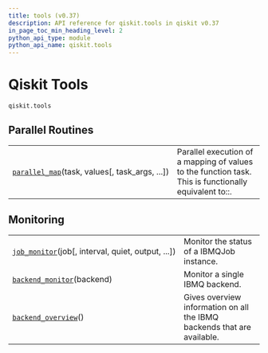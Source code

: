 ```yaml
---
title: tools (v0.37)
description: API reference for qiskit.tools in qiskit v0.37
in_page_toc_min_heading_level: 2
python_api_type: module
python_api_name: qiskit.tools
---
```


<span id="module-qiskit.tools" />

<span id="qiskit-tools-qiskit-tools" />

# Qiskit Tools

`qiskit.tools`

## Parallel Routines

|                                                                                                           |                                                                                                       |
| --------------------------------------------------------------------------------------------------------- | ----------------------------------------------------------------------------------------------------- |
| [`parallel_map`](qiskit.tools.parallel_map "qiskit.tools.parallel_map")(task, values\[, task\_args, ...]) | Parallel execution of a mapping of values to the function task. This is functionally equivalent to::. |

## Monitoring

|                                                                                                            |                                                                         |
| ---------------------------------------------------------------------------------------------------------- | ----------------------------------------------------------------------- |
| [`job_monitor`](qiskit.tools.job_monitor "qiskit.tools.job_monitor")(job\[, interval, quiet, output, ...]) | Monitor the status of a IBMQJob instance.                               |
| [`backend_monitor`](qiskit.tools.backend_monitor "qiskit.tools.backend_monitor")(backend)                  | Monitor a single IBMQ backend.                                          |
| [`backend_overview`](qiskit.tools.backend_overview "qiskit.tools.backend_overview")()                      | Gives overview information on all the IBMQ backends that are available. |

